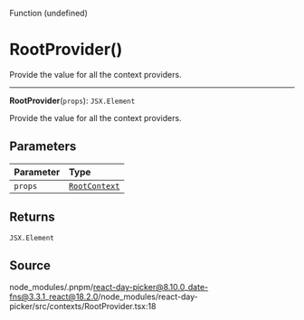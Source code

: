 <SectionTitle>Function (undefined)</SectionTitle>

# RootProvider()

<Description>
Provide the value for all the context providers.
</Description>

---

<a id="undefined" name="undefined"></a>

<SignatureMemberIdentifier>**RootProvider**(`props`): `JSX.Element`</SignatureMemberIdentifier>

Provide the value for all the context providers.

## Parameters

| Parameter | Type |
| :------ | :------ |
| `props` | [`RootContext`](/api/main/interfaces/RootContext.md) |

## Returns

`JSX.Element`

## Source

node\_modules/.pnpm/react-day-picker@8.10.0\_date-fns@3.3.1\_react@18.2.0/node\_modules/react-day-picker/src/contexts/RootProvider.tsx:18
